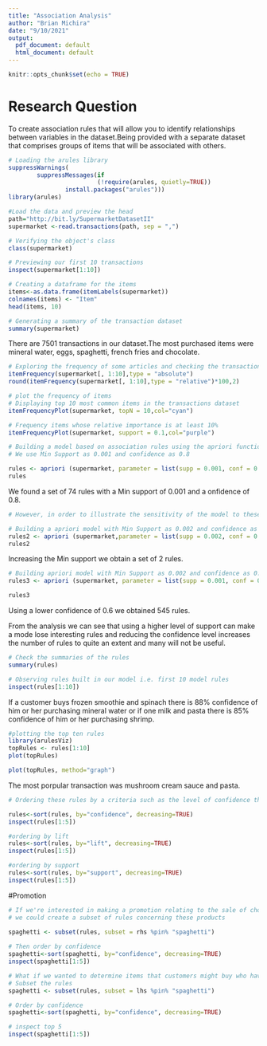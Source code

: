 ---
title: "Association Analysis"
author: "Brian Michira"
date: "9/10/2021"
output:
  pdf_document: default
  html_document: default
---

```{r setup, include=FALSE}
knitr::opts_chunk$set(echo = TRUE)
```
# Research Question
To create association rules that will allow you to identify relationships between variables in the dataset.Being provided with a separate dataset that comprises groups of items that will be associated with others.
```{r}
# Loading the arules library
suppressWarnings(
        suppressMessages(if
                         (!require(arules, quietly=TRUE))
                install.packages("arules")))
library(arules)
```


```{r}
#Load the data and preview the head
path="http://bit.ly/SupermarketDatasetII"
supermarket <-read.transactions(path, sep = ",")
```

```{r}
# Verifying the object's class
class(supermarket)
```

```{r}
# Previewing our first 10 transactions
inspect(supermarket[1:10])
```
```{r}
# Creating a dataframe for the items
items<-as.data.frame(itemLabels(supermarket))
colnames(items) <- "Item"
head(items, 10) 
```
```{r}
# Generating a summary of the transaction dataset
summary(supermarket)
```
There are 7501 transactions in our dataset.The most purchased items were mineral water, eggs, spaghetti, french fries and chocolate. 

```{r}
# Exploring the frequency of some articles and checking the transaction percentages of the first 10 items.
itemFrequency(supermarket[, 1:10],type = "absolute")
round(itemFrequency(supermarket[, 1:10],type = "relative")*100,2)
```
```{r}
# plot the frequency of items
# Displaying top 10 most common items in the transactions dataset
itemFrequencyPlot(supermarket, topN = 10,col="cyan")
```
```{r}
# Frequency items whose relative importance is at least 10%
itemFrequencyPlot(supermarket, support = 0.1,col="purple")
```
```{r}
# Building a model based on association rules using the apriori function 
# We use Min Support as 0.001 and confidence as 0.8

rules <- apriori (supermarket, parameter = list(supp = 0.001, conf = 0.8))
rules
```
We found a set of 74 rules with a Min support of 0.001 and a  onfidence of 0.8.
```{r}
# However, in order to illustrate the sensitivity of the model to these two parameters, we will see what happens if we increase the support or lower the confidence level

# Building a apriori model with Min Support as 0.002 and confidence as 0.8.
rules2 <- apriori (supermarket,parameter = list(supp = 0.002, conf = 0.8)) 
rules2
```
Increasing the Min support we obtain a set of 2 rules.
```{r}
# Building apriori model with Min Support as 0.002 and confidence as 0.6.
rules3 <- apriori (supermarket, parameter = list(supp = 0.001, conf = 0.6)) 

rules3
```

Using a lower confidence of 0.6 we obtained 545 rules.

From the analysis we can see that using a higher level of support can make a mode lose interesting rules and reducing the confidence level increases the number of rules to quite an extent and many will not be useful.

```{r}
# Check the summaries of the rules
summary(rules)
```
```{r}
# Observing rules built in our model i.e. first 10 model rules
inspect(rules[1:10])
```
 If a customer buys frozen smoothie and spinach there is 88% confidence  of him or her purchasing mineral water or if one milk and pasta there is 85% confidence of him or her purchasing shrimp.
```{r} 
#plotting the top ten rules
library(arulesViz)
topRules <- rules[1:10]
plot(topRules)
```

```{r}
plot(topRules, method="graph")
```
The most porpular transaction was mushroom cream sauce and pasta.

```{r}
# Ordering these rules by a criteria such as the level of confidence then looking at the first five rules.

rules<-sort(rules, by="confidence", decreasing=TRUE)
inspect(rules[1:5])
```
```{r}
#ordering by lift
rules<-sort(rules, by="lift", decreasing=TRUE)
inspect(rules[1:5])
```
```{r}
#ordering by support
rules<-sort(rules, by="support", decreasing=TRUE)
inspect(rules[1:5])
```



#Promotion
```{r}
# If we're interested in making a promotion relating to the sale of chocolate, 
# we could create a subset of rules concerning these products 

spaghetti <- subset(rules, subset = rhs %pin% "spaghetti")
 
# Then order by confidence
spaghetti<-sort(spaghetti, by="confidence", decreasing=TRUE)
inspect(spaghetti[1:5])
```
```{r}
# What if we wanted to determine items that customers might buy who have previously bought spaghetti?
# Subset the rules
spaghetti <- subset(rules, subset = lhs %pin% "spaghetti")

# Order by confidence
spaghetti<-sort(spaghetti, by="confidence", decreasing=TRUE)

# inspect top 5
inspect(spaghetti[1:5])
```

